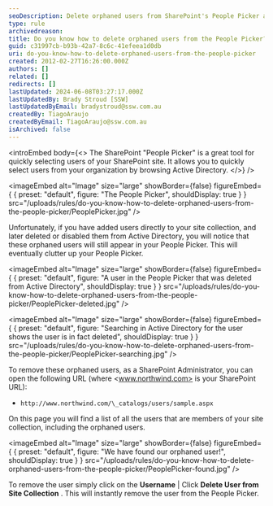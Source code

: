 ```yaml
---
seoDescription: Delete orphaned users from SharePoint's People Picker and keep your site organized with a simple URL and a few clicks.
type: rule
archivedreason:
title: Do you know how to delete orphaned users from the People Picker?
guid: c31997cb-b93b-42a7-8c6c-41efeea1d0db
uri: do-you-know-how-to-delete-orphaned-users-from-the-people-picker
created: 2012-02-27T16:26:00.000Z
authors: []
related: []
redirects: []
lastUpdated: 2024-06-08T03:27:17.000Z
lastUpdatedBy: Brady Stroud [SSW]
lastUpdatedByEmail: bradystroud@ssw.com.au
createdBy: TiagoAraujo
createdByEmail: TiagoAraujo@ssw.com.au
isArchived: false
---
```


<introEmbed
  body={<>
The SharePoint "People Picker" is a great tool for quickly selecting users of your SharePoint site. It allows you to quickly select users from your organization by browsing Active Directory.
  </>}
/>

<imageEmbed
  alt="Image"
  size="large"
  showBorder={false}
  figureEmbed={ {
    preset: "default",
    figure: "The People Picker",
    shouldDisplay: true
  } }
  src="/uploads/rules/do-you-know-how-to-delete-orphaned-users-from-the-people-picker/PeoplePicker.jpg"
/>

Unfortunately, if you have added users directly to your site collection, and later deleted or disabled them from Active Directory, you will notice that these orphaned users will still appear in your People Picker. This will eventually clutter up your People Picker.


<imageEmbed
  alt="Image"
  size="large"
  showBorder={false}
  figureEmbed={ {
    preset: "default",
    figure: "A user in the People Picker that was deleted from Active Directory",
    shouldDisplay: true
  } }
  src="/uploads/rules/do-you-know-how-to-delete-orphaned-users-from-the-people-picker/PeoplePicker-deleted.jpg"
/>


<imageEmbed
  alt="Image"
  size="large"
  showBorder={false}
  figureEmbed={ {
    preset: "default",
    figure: "Searching in Active Directory for the user shows the user is in fact deleted",
    shouldDisplay: true
  } }
  src="/uploads/rules/do-you-know-how-to-delete-orphaned-users-from-the-people-picker/PeoplePicker-searching.jpg"
/>

To remove these orphaned users, as a SharePoint Administrator, you can open the following URL (where <www.northwind.com> is your SharePoint URL):

- `http://www.northwind.com/\_catalogs/users/sample.aspx`

On this page you will find a list of all the users that are members of your site collection, including the orphaned users.

<imageEmbed
  alt="Image"
  size="large"
  showBorder={false}
  figureEmbed={ {
    preset: "default",
    figure: "We have found our orphaned user!",
    shouldDisplay: true
  } }
  src="/uploads/rules/do-you-know-how-to-delete-orphaned-users-from-the-people-picker/PeoplePicker-found.jpg"
/>

To remove the user simply click on the **Username** | Click **Delete User from Site Collection** . This will instantly remove the user from the People Picker.
